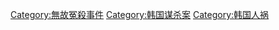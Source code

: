 [[Category:無故冤殺事件|Category:無故冤殺事件]]
[[Category:韩国谋杀案|Category:韩国谋杀案]]
[[Category:韩国人祸|Category:韩国人祸]]